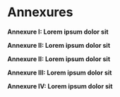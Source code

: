 # Annexures {.unnumbered}

**Annexure I: Lorem ipsum dolor sit**


```{=latex}
\clearpage
```

**Annexure II: Lorem ipsum dolor sit**


```{=latex}
\clearpage
```

**Annexure II: Lorem ipsum dolor sit**



```{=latex}
\clearpage
```

**Annexure III: Lorem ipsum dolor sit**



```{=latex}
\clearpage
```

**Annexure IV: Lorem ipsum dolor sit**


